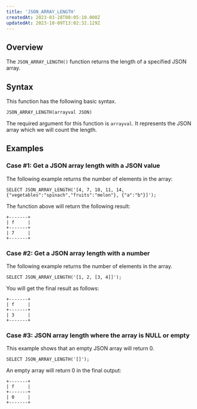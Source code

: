 ```yaml
---
title: 'JSON_ARRAY_LENGTH'
createdAt: 2023-03-28T08:05:10.000Z
updatedAt: 2023-10-09T13:02:32.129Z
---
```


## **Overview**

The `JSON_ARRAY_LENGTH()` function returns the length of a specified JSON array.

## **Syntax**

This function has the following basic syntax.

```pgsql
JSON_ARRAY_LENGTH(arrayval JSON)
```

The required argument for this function is `arrayval`. It represents the JSON array which we will count the length.

## **Examples**

### Case #1: Get a JSON array length with a JSON value

The following example returns the number of elements in the array:

```pgsql
SELECT JSON_ARRAY_LENGTH('[4, 7, 10, 11, 14, {"vegetables":"spinach","fruits":"melon"}, {"a":"b"}]');
```

The function above will return the following result:

```pgsql
+-------+
| f     |
+-------+
| 7     |
+-------+
```

### Case #2: Get a JSON array length with a number

The following example returns the number of elements in the array.

```pgsql
SELECT JSON_ARRAY_LENGTH('[1, 2, [3, 4]]');
```

You will get the final result as follows:

```pgsql
+-------+
| f     |
+-------+
| 3     |
+-------+
```

### Case #3: JSON array length where the array is NULL or empty

This example shows that an empty JSON array will return 0.

```pgsql
SELECT JSON_ARRAY_LENGTH('[]');
```

An empty array will return 0 in the final output:

```pgsql
+-------+
| f     |
+-------+
| 0     |
+-------+
```

